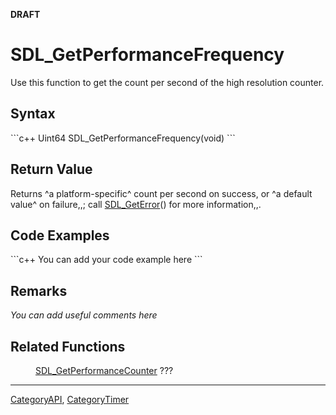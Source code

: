 <!-- pragma section-numbers off -->
<!-- pragma camelcase off -->
'''DRAFT'''

= SDL_GetPerformanceFrequency =
Use this function to get the count per second of the high resolution counter.


== Syntax ==
```c++
Uint64 SDL_GetPerformanceFrequency(void)
```

== Return Value ==
Returns ^a platform-specific^ count per second on success, or ^a default value^ on failure,,; call [[SDL_GetError]]() for more information,,.

== Code Examples ==
```c++
You can add your code example here
```

== Remarks ==
''You can add useful comments here''

== Related Functions ==
:[[SDL_GetPerformanceCounter]] ???

----
[[CategoryAPI]], [[CategoryTimer]]
